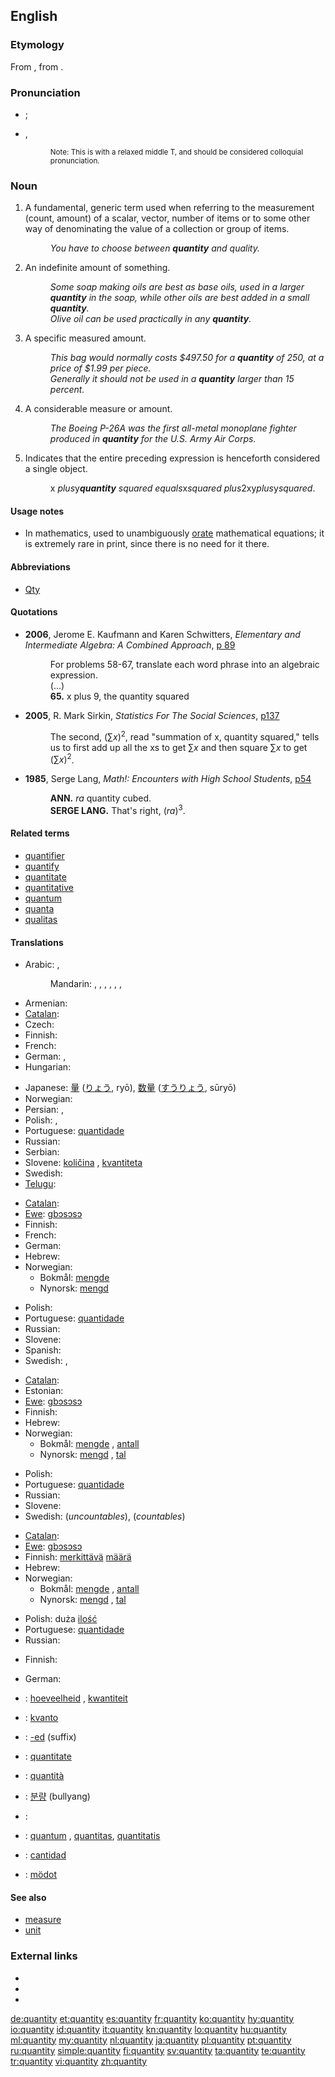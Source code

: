 ==English==
{{wikipedia}}

===Etymology===
From {{etyl|la|en}} {{term|quantitas||lang=la|quantity}}, from {{term|quantum||lang=la|how much}}.

===Pronunciation===
* {{a|Canada}} {{IPA|/ˈkʍɑndədi/|/ˈkʍɑnɾəɾi/}}; {{SAMPA|/"kWAnd@di/|/"kWAn4@4i/}}
*: {{Audio|en-ca-quantity.ogg|Audio (CA)}}
* {{a|UK}} {{IPA|/ˈkwɒn.tɪ.ti/}}, {{SAMPA|/kwQn.tI.ti/}}
*: {{audio|en-us-quantity2.ogg|Audio (US)}}
*: {{audio|en-us-quantity.ogg|Audio (US)}} <small>Note: This is with a relaxed middle T, and should be considered colloquial pronunciation.</small>

{{rfp|US IPA and SAMPA needed, standard as well as colloquial (to match Audio) please}}
{{rfap|UK audio needed|UK}}

===Noun===
{{en-noun|quantities}}

# A fundamental, generic term used when referring to the measurement (count, amount) of a scalar, vector, number of items or to some other way of denominating the value of a collection or group of items.
#: ''You have to choose between '''quantity''' and quality.''
# An indefinite amount of something.
#: ''Some soap making oils are best as base oils, used in a larger '''quantity''' in the soap, while other oils are best added in a small '''quantity'''.''
#: ''Olive oil can be used practically in any '''quantity'''.''
# A specific measured amount.
#: ''This bag would normally costs $497.50 for a '''quantity''' of 250, at a price of $1.99 per piece.''
#: ''Generally it should not be used in a '''quantity''' larger than 15 percent. ''
# A considerable measure or amount.
#: ''The Boeing P-26A was the first all-metal monoplane fighter produced in '''quantity''' for the U.S. Army Air Corps.''
# {{mathematics}} Indicates that the entire preceding expression is henceforth considered a single object.
#: x ''plus ''y'' '''quantity''' squared equals ''x'' squared plus ''2xy'' plus ''y'' squared''.

====Usage notes====
* In mathematics, used to unambiguously [[orate]] mathematical equations; it is extremely rare in print, since there is no need for it there.

====Abbreviations====
* [[Qty]]

====Quotations====
* '''2006''', Jerome E. Kaufmann and Karen Schwitters, ''Elementary and Intermediate Algebra: A Combined Approach'', [http://books.google.com/books?vid=ISBN0534490247&id=7RKsTaF92MgC&pg=PA89&lpg=PA89&dq=%22quantity+squared%22&sig=X7wk68CoTM4uHM4AIhpLKSYByRI#PPA90,M1 p 89]
*: For problems 58-67, translate each word phrase into an algebraic expression.
*: (...)
*: '''65.''' x plus 9, the quantity squared
* '''2005''', R. Mark Sirkin, ''Statistics For The Social Sciences'', [http://books.google.com/books?vid=ISBN141290546X&id=67vpZ5VOj14C&pg=PA137&lpg=PA137&dq=%22quantity+squared%22&sig=PRz6Zbd10l0FeIbF9Zqw5LL8gYU#PPA137,M1 p137]
*: The second, <math>(\sum x)^2</math>, read "summation of x, quantity squared," tells us to first add up all the xs to get <math>\sum x</math> and then square <math>\sum x</math> to get <math>(\sum x)^2</math>.
* '''1985''', Serge Lang, ''Math!: Encounters with High School Students'', [http://books.google.com/books?vid=ISBN0387961291&id=guSHaf5TJ70C&pg=PA54&lpg=PA54&ots=Oew4sy2FUZ&dq=%22quantity+cubed%22&sig=4ivw5_O0TYgnLs37-9-DKJTch0o p54]
*: '''ANN.''' <math>ra</math> quantity cubed.
*: '''SERGE LANG.''' That's right, <math>(ra)^3</math>.

====Related terms====
* [[quantifier]]
* [[quantify]]
* [[quantitate]]
* [[quantitative]]
* [[quantum]]
* [[quanta]]
* [[qualitas]]

====Translations====
{{trans-top|fundamental, generic term used when referring to the measurement}}
* Arabic: {{t|ar|كمية|f|tr=kammiyya}},  {{t|ar|مقدار|m|tr=miqdaar}}
*: Mandarin: {{t|cmn|數量|sc=Hani}},  {{t|cmn|数量|tr=shùliàng|sc=Hani}},  {{t-|cmn|量|tr=liàng|sc=Hani}},  {{t-|cmn|數字|sc=Hani}},  {{t-|cmn|数字|tr=shùzì|sc=Hani}},  {{t|cmn|數目|sc=Hani}},  {{t|cmn|数目|tr=shùmù|sc=Hani}}
* Armenian: {{t-|hy|քանակ|tr=k’anak}}
* [[Catalan]]: {{t-|ca|quantitat|f}}
* Czech: {{t+|cs|množství|n}}
* Finnish: {{t+|fi|määrä}}
* French: {{t+|fr|quantité|f}}
* German: {{t+|de|Quantität|f}},  {{t+|de|Menge|f}}
* Hungarian: {{t+|hu|mennyiség}}
{{trans-mid}}
* Japanese: [[量]] ([[りょう]], ryō), [[数量]] ([[すうりょう]], sūryō)
* Norwegian: {{t+|no|kvantitet|m}}
* Persian: {{t|fa|کمیت|xs=Persian}},  {{t|fa|مقدار|xs=Persian}}
* Polish: {{t+|pl|ilość}}, {{t+|pl|wielkość}}
* Portuguese: [[quantidade]] {{f}}
* Russian: {{t+|ru|количество|n|tr=kolíčestvo}}
* Serbian: {{t-|sr|količina|f}}
* Slovene: [[količina]] {{f}}, [[kvantiteta]] {{f}}
* Swedish: {{t|sv|kvantitet|c}}
* [[Telugu]]: {{t|te|పరిమాణం|tr=parimaaNam}}
{{trans-bottom}}

{{trans-top|indefinite amount of something}}
* [[Catalan]]: {{t-|ca|quantitat|f}}
* [[Ewe]]: [[gbɔsɔsɔ]]
* Finnish: {{t+|fi|määrä}}
* French: {{t+|fr|quantité|f}}
* German: {{t+|de|Quantität|f}}
* Hebrew: {{he-translation|כמות|kamut}}
* Norwegian:
** Bokmål: [[mengde]] {{m}}
** Nynorsk: [[mengd]] {{f}}
{{trans-mid}}
* Polish: {{t+|pl|ilość}}
* Portuguese: [[quantidade]] {{f}}
* Russian: {{t+|ru|количество|n|tr=kolíčestvo}}
* Slovene: {{t+|sl|količina|f}}
* Spanish: {{t+|es|cantidad|f}}
* Swedish: {{t|sv|kvantitet|c}}, {{t+|sv|mängd|c}}
{{trans-bottom}}

{{trans-top|specific measured amount}}
* [[Catalan]]: {{t-|ca|quantitat|f}}
* Estonian: {{t+|et|hulk}}
* [[Ewe]]: [[gbɔsɔsɔ]]
* Finnish: {{t+|fi|määrä}}
* Hebrew: {{he-translation|כמות|kamut}}
* Norwegian:
** Bokmål: [[mengde]] {{m}}, [[antall]] {{n}}
** Nynorsk: [[mengd]] {{f}}, [[tal]] {{n}}
{{trans-mid}}
* Polish: {{t+|pl|ilość}}
* Portuguese: [[quantidade]] {{f}}
* Russian: {{t+|ru|количество|n|tr=kolíčestvo}}
* Slovene: {{t+|sl|količina|f}}
* Swedish: {{t+|sv|mängd|c}} (''uncountables''), {{t+|sv|antal|n}} (''countables'')
{{trans-bottom}}

{{trans-top|considerable measure or amount}}
* [[Catalan]]: {{t-|ca|quantitat|f}}
* [[Ewe]]: [[gbɔsɔsɔ]]
* Finnish: [[merkittävä]] [[määrä]]
* Hebrew: {{he-translation|כמות|kamut}}
* Norwegian:
** Bokmål: [[mengde]] {{m}}, [[antall]] {{n}}
** Nynorsk: [[mengd]] {{f}}, [[tal]] {{n}}
{{trans-mid}}
* Polish: duża [[ilość]]
* Portuguese: [[quantidade]] {{f}}
* Russian: {{t+|ru|количество|n|tr=kolíčestvo}}
{{trans-bottom}}

{{trans-top|word used to indicate that preceding expression is a single object}}
* Finnish: {{t-|fi|sulku|alt=suluissa}}
{{trans-mid}}
* German: {{t|de|in Klammern}}
{{trans-bottom}}

{{checktrans-top}}
* {{ttbc|Dutch}}: [[hoeveelheid]] {{f}}, [[kwantiteit]] {{f}}
* {{ttbc|Esperanto}}: [[kvanto]]
* {{ttbc|Ido}}: [[-ed]] (suffix)
* {{ttbc|Interlingua}}: [[quantitate]]
* {{ttbc|Italian}}: [[quantità]] {{f}}
{{checktrans-mid}}
* {{ttbc|Korean}}: [[분량]] (bullyang)
* {{ttbc|Kurdish}}: {{ku-Arab|[[چهندی]]}}
* {{ttbc|Latin}}: [[quantum]] {{n}}, [[quantitas]], [[quantitatis]] {{f}}
* {{ttbc|Spanish}}: [[cantidad]] {{f}}
* {{ttbc|Volapük}}: [[mödot]]
{{checktrans-bottom}}

====See also====
* [[measure]]
* [[unit]]

===External links===
* {{R:Webster 1913}}
* {{R:Century 1911}}
* {{R:OneLook}}

[[de:quantity]]
[[et:quantity]]
[[es:quantity]]
[[fr:quantity]]
[[ko:quantity]]
[[hy:quantity]]
[[io:quantity]]
[[id:quantity]]
[[it:quantity]]
[[kn:quantity]]
[[lo:quantity]]
[[hu:quantity]]
[[ml:quantity]]
[[my:quantity]]
[[nl:quantity]]
[[ja:quantity]]
[[pl:quantity]]
[[pt:quantity]]
[[ru:quantity]]
[[simple:quantity]]
[[fi:quantity]]
[[sv:quantity]]
[[ta:quantity]]
[[te:quantity]]
[[tr:quantity]]
[[vi:quantity]]
[[zh:quantity]]